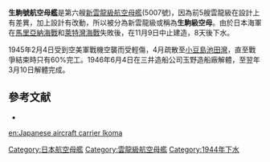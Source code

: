 {{No footnotes|time=2019-05-14T23:41:55+00:00}}
{{軍艦模板
|圖片= [[Image:Japanese_aircraft_carrier_Ikoma.jpg|300px]]
|照片說明= 生駒號在第二次世界大戰結束後呈現鮮明的偽裝

|圖片2= 
|照片說明2= 
|名稱= {{lang|ja|生駒號}}  [[File:Naval_Ensign_of_Japan.svg|30px]]<br /><small>{{lang|ja|いこま}}</small>
|艦種= 航空母艦
|艦級= 雲龍型
|前型= 蒼龍型
|數量= 3
|動工= 1943年7月5日
|下水= 1944年11月17日
|結局= 戰後拆解
|除籍= 1945年11月20日
|基準= 17,500噸
|滿載= 22,500噸
|長度= 227.35米<br />（飛行甲板長216.9米）
|闊度= 22米
|吃水= 7.76米
|極速= 34節
|鍋爐= RO號艦本式重油鍋爐8具
|燃料= 重油3,750噸
|出力= 152,000匹
|續航= 8,000浬（18節）
|乘員= 1,100人
|裝甲= 水線帶50毫米-150毫米<br />甲板：25毫米-100毫米
|裝備= 6座12.7cm聯裝[[八九式高射砲|八九式高射砲]]<br />21座三聯裝[[九六式機槍|九六式機槍]]<br />30座單裝[[九六式機槍|九六式機槍]]<br />6座28聯裝12cm對空火箭
|艦載機= 戰鬥機18架（預備2架）、攻擊機25架（預備2架）、偵察機4架（預備2架）
}}
'''生駒號航空母艦'''是第六艘[[雲龍級航空母艦|新雲龍級航空母艦]](5007號)，因為前5艘雲龍級在設計上有差異，加上設計有改動，所以被分為新雲龍級或稱為'''生駒級空母'''。由於日本海軍在[[馬里亞納海戰|馬里亞納海戰]]和[[雷伊泰灣海戰|萊特灣海戰]]失敗後，在11月9日中止建造，8天後下水。

1945年2月4日受到空美軍戰機空襲而受輕傷，4月疏散至[[小豆島|小豆島]][[池田灣|池田灣]]，直至戰爭結束時只有60%完工。1946年6月4日在三井造船公司玉野造船廠解體，至翌年3月10日解體完成。

==參考文献==

* {{cite book | last = Chesneau | first = Roger | year = 1998 | title = Aircraft Carriers of the World, 1914 to the Present. An Illustrated Encyclopedia (Rev Ed) | url = https://archive.org/details/aircraftcarriers0000ches | location = London | publisher = Brockhampton Press | pages = [https://archive.org/details/aircraftcarriers0000ches/page/182 182]–184 | isbn = 1 86019 87 5 9}}

{{日本航空母艦}}

{{DEFAULTSORT:Japanese Aircraft Carrier Ikoma}}
[[Category:日本航空母艦|Category:日本航空母艦]]

[[en:Japanese_aircraft_carrier_Ikoma|en:Japanese aircraft carrier Ikoma]]

[[Category:雲龍級航空母艦|Category:雲龍級航空母艦]]
[[Category:1944年下水|Category:1944年下水]]